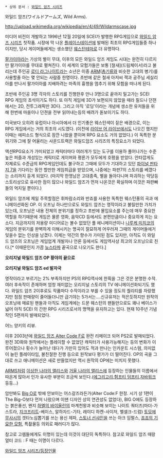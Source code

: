  * 상위 문서 : [[와일드 암즈 시리즈]]
와일드 암즈(ワイルドアームズ, Wild Arms). 

http://upload.wikimedia.org/wikipedia/en/4/49/Wildarmscase.jpg

미디어 비전이 개발하고 1996년 12월 20일에 SCEI가 발행한 RPG게임으로 [[와일드 암즈 시리즈]] 첫작품. 시장에 막 나온 [[플레이스테이션]]에 발매된 최초의 RPG게임들중 하나이지만, 당시 게이머들에게는 생소했던 [[웨스턴]]테마로 더 유명하다.

[[팔가이아]]라는 가상의 별이 무대, 이후의 모든 와일드 암즈 게임도 시대는 완전히 다르지만 팔가이아를 무대로 펼쳐진다. 이 세계의 모험가들은 보통 [철새](드림체이서)라고 불리는데 주인공 [[로디 라그나이트]]라는 소년은 이중 [[ARM]]([[총기]]류와 비슷한 고대의 병기)를 사용할줄 아는 몇 안되는 사람중 한명이다. 초반에 같은 철새 아저씨 잭과 공주님 세실리아를 만나서 팔가이아를 지배하려는 마족의 흉행을 멈추기 위해 모험을 떠나게 된다.

초반에 주인공 3명 각자의 스토리를 진행한후 만나 3명으로 끝까지 밀고가는 SCEI RPG 게임의 초석이기도 하다. 또 아직 게임에 3D가 보편되지 않았을 때라 필드나 던젼에서는 2D, 전투그래픽만 3D다. 그리고 아직 '로딩'이라는 개념에 생소한 유저들을 위해 한번에 마을이나 던젼을 전부 읽어내는등의 배려가 돋보이기도 하다.

미국보다 오히려 유럽이나 아시아에서 더 인기좋은 웨스턴색이 짙은 배경으로, 이는 RPG 게임에서는 거의 최초의 시도였다. (이전에 [[라이브 어 라이브]]에서도 나오긴 했지만 이때는 에피소드 형식으로 잠깐 나왔을 뿐이며 RPG 요소도 거의 없었다.) 이 독특한 분위기와 그에 잘 어울리는 사운드트랙은 와일드암즈 시리즈의 특징요소가 되었다.

액션RPG요소가 가미되었고 캐릭터마다 여러개가 있는 도구를 이용하 풀어나가는 수준높은 퍼즐과 개성있는 캐릭터로 게이머와 평론가 모두에게 호평을 받았다. 안타깝게도 자체로도 수준급의 RPG게임인데도 불구하고 그때에 모두가 기대하고 있던 [[파이널 판타지 7]]을 기다리는 동안 할만한 게임취급을 받았으며, 나중에는 파판7의 스토리를 베꼈다는 소리까지 듣게 되었다. (마지막 한명남은 고대종족, 별을 돌아다니며 파괴하는 악당등 스토리상으로 유사한 점이 많으나 와일드 암즈가 먼저 나온것은 확실하며 이것은 파판빠들의 억지일 뿐이다.)

와일드 암즈에 제일 주목할점은 휘파람소리와 반죠를 사용한 독특한 웨스턴풍의 곡과 에니메이션화된 OP. 이 오프닝 하나만으로도 와일드 암즈는 명작이라고 불릴만한 가치가 있는데, 오프닝은 내용 전체의 분위기를 정하고 초반에 몰입요소를 주는데 매우 중요한 역할을 하기때문에 게임은 물론 영화, 음악CD 등에서도 본편만큼이나 중요하게 치는 요소다. 지금까지의 저용량 미디어로는 볼수 없었던 풀 에니메이션이나 [[나루케 미치코]]의 게임의 분위기를 완벽하게 이해시키는 명곡이 절묘하게 어우러져 그때의 게이머들에거 잊을수 없는 인상을 남겼다. 이제는 약간의 향수가 가미된 점도 있지만, 아직도 이 와일드 암즈의 오프닝은 게임업계 개발자나 언론 등에서도 게임역사상 최고의 오프닝으로 친다.[* 이때문인지 가끔 [[뉴스타파]] 끝곡으로 나오기도 한다.]

{{{#!html
<iframe width="560" height="315" src="//www.youtube.com/embed/SCb0NvxQxPI" frameborder="0" allowfullscreen></iframe>
}}}
'''오리지널 와일드 암즈 OP 황야의 끝으로'''

{{{#!html
<object width="425" height="344"><param name="movie" value="http://www.youtube.com/v/Dvol1N8Dap4&hl=ko&fs=1"></param><param name="allowFullScreen" value="true"></param><param name="allowscriptaccess" value="always"></param><embed src="http://www.youtube.com/v/Dvol1N8Dap4&hl=ko&fs=1" type="application/x-shockwave-flash" allowscriptaccess="always" allowfullscreen="true" width="425" height="344"></embed></object>
}}}
'''오리지널 와일드 암즈 ed 발자국'''

명작이라고 부르기는 2% 부족하지만 PS의 RPG역사에 한획을 그은 것은 분명한 수작. 여러 후속작이 존재하며 엄청 재미없는 오리지널 스토리의 TV 에니메이션화되기도 했다. 와일드 암즈 2이후로도 작품마다 수작이라고 부를 수 있을 정도의 퀄리티를 자랑했지만 점점 판매량이 줄어들더니만 급기야는 5가서는....신규유저는 적은듯하지만 원작의 오프닝에 매료된 팬들과 아직도 게임계에는 드문 웨스턴의 팬들만으로도 꽤나 베이스가 넓어 아직 SCEI 의 간판 RPG 시리즈로서의 명맥을 유지하고는 있다. 현재 10주년 기념작인 5편까지 발매되었다. 

{{{#!html
<object width="425" height="344"><param name="movie" value="http://www.youtube.com/v/RwdYsnzBsjI&hl=ko&fs=1"></param><param name="allowFullScreen" value="true"></param><param name="allowscriptaccess" value="always"></param><embed src="http://www.youtube.com/v/RwdYsnzBsjI&hl=ko&fs=1" type="application/x-shockwave-flash" allowscriptaccess="always" allowfullscreen="true" width="425" height="344"></embed></object>
}}}
어느 양키의 리뷰.

이후 2003년에 [[와일드 암즈 Alter Code F]]로 완전 리메이크 되어 PS2로 발매되었다. 완전 3D화와 원작에서는 플레이할 수 없었던 캐릭터가 사용가능해지는 등의 변화가 이루어졌으나 횟수가 늘어난 데다가 가만히 있어도 적과 만나는 인카운트 시스템, 의미없이 늘린 플레이타임, 불친절한 진행 등으로 원작보다 평가가 더 떨어진다. OP의 곡을 그대로 쓰고 애니메이션은 새로 만들었지만 역시 원작의 OP에는 미치지 못했다.

[[ARMS]]처럼 [[이상한 나라의 앨리스]]와 [[거울 나라의 앨리스]]에 등장하는 인물들의 이름에서 따온게 많아서 인가 유사한 부분이 조금씩 보인다.([[에그리고리]],[[험프티 덤프티]],[[자바워크]] 등등...)

암만봐도 [[Big O]]로 밖에 안보이는 어스갈즈라든가(Alter Code:F 한정. 시기 상 1편이 The Big-O보다 먼저 나왔으며 이땐 디자인 상의 연관성도 없었다), BIG O에도 등장하는 붉은풍선, 왠지 [[하멜의 바이올린]]의 마계천왕과 비슷해 보이는 나이트 쿼터즈(마더-가스트라, [[지크프리트]]-베이스, 알하자드-기타, 레이디 하켄-사이저, 벨셀크-드럼) [[토모에 무사시]]의 겟타노심뽑기를 쓰는 용신 제파, [[스토너 선샤인]]을 쓰는 아크 임펄스, [[죠죠의 기묘한 모험]], 특촬물등 의외로 패러디가 많다.

참고로 고렘들에게도 이명이 있는데 이것이 대단히 독특하다. 참고로 와일드 암즈 때랑 얼터 코드 : F 때는 이명이 다르다.

[[와일드 암즈 시리즈/등장인물]]
